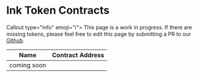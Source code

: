 # Ink Token Contracts

Callout type="info" emoji="ℹ️">
  This page is a work in progress. If there are missing tokens, please feel free to edit this page by submitting a PR to our [Github](https://github.com/inkonchain).
</Callout>


| Name        | Contract Address                                                                                   |
| ----------- | -------------------------------------------------------------------------------------------------- |
| coming soon |                                                                                                    |
